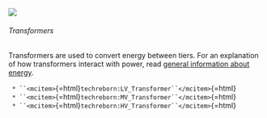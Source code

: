 ![](/mods/techreborn/lv_transformer.png)

###### Transformers

Transformers are used to convert energy between tiers. For an
explanation of how transformers interact with power, read [general
information about energy](energy: "wikilink").

` * ``<mcitem>`{=html}`techreborn:LV_Transformer``</mcitem>`{=html}\
` * ``<mcitem>`{=html}`techreborn:MV_Transformer``</mcitem>`{=html}\
` * ``<mcitem>`{=html}`techreborn:HV_Transformer``</mcitem>`{=html}
